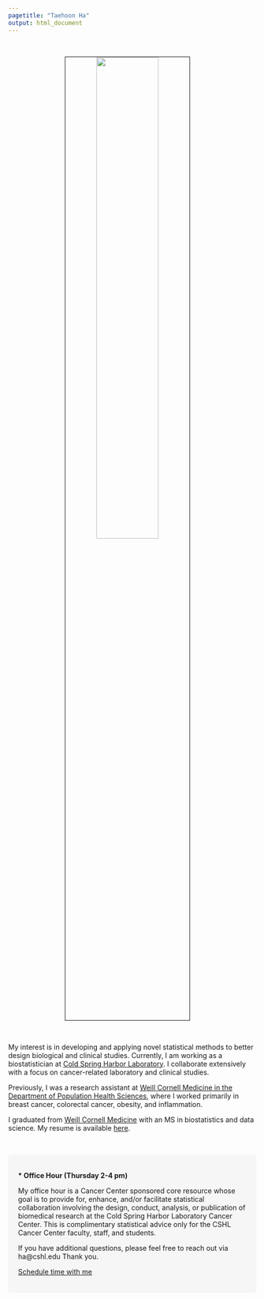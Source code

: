 ```yaml
---
pagetitle: "Taehoon Ha"
output: html_document
---
```


<link rel="stylesheet" href="styles.css" type="text/css">
<link rel="stylesheet" href="site_libs/academicons-1.9.1/css/academicons.min.css"/>

<br>

<p align="center">
<img src="images/taehoonh.jpg" style="width:50%; border:0.5px solid; margin-right: 20px" align="center">
</p>
<br>

My interest is in developing and applying novel statistical methods to better design biological and clinical studies. Currently, I am working as a biostatistician at [Cold Spring Harbor Laboratory](https://www.cshl.edu/research/cancer/animal-facility/). I collaborate extensively with a focus on cancer-related laboratory and clinical studies.

Previously, I was a research assistant at [Weill Cornell Medicine in the Department of Population Health Sciences](https://phs.weill.cornell.edu/research-collaboration/our-divisions/biostatistics), where I worked primarily in breast cancer, colorectal cancer, obesity, and inflammation.

I graduated from [Weill Cornell Medicine](https://weill.cornell.edu/) with an MS in biostatistics and data science. My resume is available [here](files/Resume_TaehoonHa_202207.pdf).

<!-- Beyond the lab, I am also analyzing brain and liver transcriptome data to identify differentially expressed genes associated with the exposure to ultra-fine dust, PM$_{2.5}$, under the supervision of [Bongsoo Park, Ph.D.](https://www.linkedin.com/in/bongsoo-park-678b0416/) at the National Insitute of Health and Johns Hopkins Bloomberg School of Public Health. -->

<br>

<style>
div.box { background-color:#F6F6F6; border-radius: 5px; padding: 20px;}
</style>
<div class = "box">
<strong>* Office Hour (Thursday 2-4 pm)</strong> <br>

My office hour is a Cancer Center sponsored core resource whose goal is to provide for, enhance, and/or facilitate statistical collaboration involving the design, conduct, analysis, or publication of biomedical research at the Cold Spring Harbor Laboratory Cancer Center. This is complimentary statistical advice only for the CSHL Cancer Center faculty, staff, and students.

If you have additional questions, please feel free to reach out via ha@cshl.edu Thank you.
<br>

<!-- Calendly link widget begin -->
<link href="https://assets.calendly.com/assets/external/widget.css" rel="stylesheet">
<script src="https://assets.calendly.com/assets/external/widget.js" type="text/javascript"></script>
<a href="" onclick="Calendly.initPopupWidget({url: 'https://calendly.com/cshlbiostat'});return false;">Schedule time with me</a>
<!-- Calendly link widget end -->

</div>

<br>

<!-- <div> -->
<!-- <style> -->
<!-- div.box { background-color:#F6F6F6; border-radius: 5px; padding: 20px;} -->
<!-- </style> -->
<!-- <div class = "box"> -->
<!-- <strong>* ?????? ?????????/????????? ?????? ?????? & ????????? QnA </strong> <br> -->



<!-- [Learn more](mentoring.html) -->

<!-- </div> -->




<!-- <style> -->
<!-- div.box { background-color:#F6F6F6; border-radius: 5px; padding: 20px;} -->
<!-- </style> -->
<!-- <div class = "box"> -->
<!-- <strong>On-going Projects `(10/22/2020 updated)` </strong> <br> -->

<!-- <br> -->

<!-- [Dr. Andrew J. Dannenberg collaboration] -->

<!-- - Srijani's fructose diet-cancer study -->

<!-- - DEXA study -->

<!-- - Predicting aromatase levels using blood biomarker data -->


<!-- <br> -->


<!-- [Dr. Bongsoo Park collaboration] -->

<!-- - Transcriptome and epigenome atlas for air pollution $\text{PM}_{2.5}$: Brain map -->

<!-- - Transcriptome and epigenome atlas for air pollution $\text{PM}_{2.5}$: Liver -->

<!-- - Germ-free mice project: brain, liver, and microbiome datasets -->

<!-- - Liver single-cell (Western diet): Liver cell type prediction and clustering -->

<!-- - Cancer single-cell: PDX humanized mice vs wild-type mice -->

<!-- <br> -->

<!-- [Independent research] -->

<!-- - Bayesian model averaging approach for RNA-seq counts data (**BMASeq**) and its application -->

<!-- - R package development for **BMASeq** to improve the identification of differentially expressed (DE) genes in high dimensional setting -->

<!-- </div> -->
